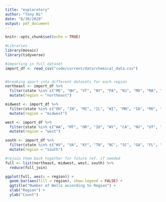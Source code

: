 ```yaml
---
title: "exploratory"
author: "Tony Ni"
date: "8/30/2020"
output: pdf_document
---
```


```r
knitr::opts_chunk$set(echo = TRUE)
```

```r
#Libraries
library(mosaic)
library(tidyverse)
```

```r
#importing in full dataset
import_df <- read_csv("code/current/data/chemical_data.csv")


#breaking apart into different datasets for each region
northeast <- import_df %>%
  filter(state %in% c("ME", "NH", "VT", "NY", "PA", "NJ", "MD", "MA", "DE", "RI", "CT")) %>%
  mutate(region = "northeast")

midwest <- import_df %>%
  filter(state %in% c("OH", "IN", "MI", "IL", "WI", "MN", "IA", "MO", "ND", "SD", "NE", "KS"))%>%
  mutate(region = "midwest")

west <- import_df %>%
  filter(state %in% c("WA", "MT", "OR", "ID", "WY", "CA", "NV", "UT", "CO", "AZ", "NM", "AK", "HI")) %>%
  mutate(region = "west")

south <- import_df %>%
  filter(state %in% c("WV", "VA", "KY", "TN", "NC", "SC", "GA", "FL", "MS", "AL", "LA", "AR", "OK", "TX", "PR")) %>%
  mutate(region = "south")

#rejoin them back together for future ref. if needed
full <- list(northeast, midwest, west, south) %>% 
  reduce(full_join)

ggplot(full, aes(x = region)) + 
  geom_bar(aes(fill = region), show.legend = FALSE) +
  ggtitle("Number of Wells according to Region") +
  xlab("Region") +
  ylab("Count")
```

```r

```


